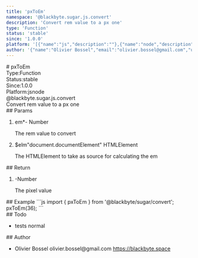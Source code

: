 ```yaml
---
title: 'pxToEm'
namespace: '@blackbyte.sugar.js.convert'
description: 'Convert rem value to a px one'
type: 'Function'
status: 'stable'
since: '1.0.0'
platform: '[{"name":"js","description":""},{"name":"node","description":""}]'
author: '{"name":"Olivier Bossel","email":"olivier.bossel@gmail.com","url":"https://blackbyte.space"}'
---
```

<div class="docmap -mdx">
# pxToEm
<div class="docmap_metas">
<div class="docmap_type"><span class="docmap_type-label">Type:</span><span class="docmap_type-value">Function</span></div>
<div class="docmap_status"><span class="docmap_status-label">Status:</span><span class="docmap_status-value -stable">stable</span></div>
<div class="docmap_since"><span class="docmap_since-label">Since:</span><span class="docmap_since-value">1.0.0</span></div>
<div class="docmap_platform"><span class="docmap_platform-label">Platform:</span><span class="docmap_platform-value -js">js</span><span class="docmap_platform-value -node">node</span></div>
</div>
<div class="docmap_namespace">@blackbyte.sugar.js.convert</div>
<div class="docmap_description typo-lead typo-format">
Convert rem value to a px one
</div>
<div class="docmap_params">
## Params
<ol class="docmap_list">
<li class="docmap_item">
<span class="docmap_name">em<span class="docmap_required">*</span></span><span class="docmap_default">-</span> <span class="docmap_type">Number</span>
<p class="docmap_description">The rem value to convert</p>
</li>
<li class="docmap_item">
<span class="docmap_name">$elm</span><span class="docmap_default">&quot;document&period;documentElement&quot;</span> <span class="docmap_type">HTMLElement</span>
<p class="docmap_description">The HTMLElement to take as source for calculating the em</p>
</li>
</ol>
</div>
<div class="docmap_return">
## Return
<ol class="docmap_list">
<li class="docmap_item">
<span class="docmap_default">-</span><span class="docmap_type">Number</span>
<p class="docmap_description">The pixel value</p>
</li>
</ol>
</div>
<div class="docmap_examples">
## Example
<s-code language="js" header>
```js
import { pxToEm } from '@blackbyte/sugar/convert';
pxToEm(36);
```
</s-code>
</div>
<div class="docmap_todo">
## Todo
<ul class="docmap_list">
<li class="docmap_item">
<span class="docmap_description">tests</span>
<span class="docmap_priority -normal">normal</span>
</li>
</ul>
</div>
<div class="docmap_author">
## Author
<ul class="docmap_list">
<li class="docmap_item">
<span class="docmap_name">Olivier Bossel</span>
<span class="docmap_email">olivier.bossel@gmail.com</span>
<a href="https://blackbyte.space" target="_blank" class="docmap_url">https://blackbyte.space</a>
</li>
</ul>
</div>
</div>